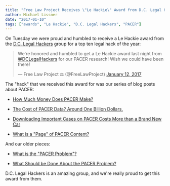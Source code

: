 ```yaml
---
title: "Free Law Project Receives \"Le Hackie\" Award from D.C. Legal Hackers for PACER Research and Blogging"
author: Michael Lissner
date: "2017-01-10"
tags: ["awards", "Le Hackie", "D.C. Legal Hackers", "PACER"]
---
```


On Tuesday we were proud and humbled to receive a Le Hackie award from the [D.C. Legal Hackers][dclh] group for a top ten legal hack of the year:

<blockquote className="twitter-tweet" data-partner="tweetdeck"><p lang="en" dir="ltr">We&#39;re honored and humbled to get a Le Hackie award last night from <a href="https://twitter.com/DCLegalHackers">@DCLegalHackers</a> for our PACER research! Wish we could have been there!</p>&mdash; Free Law Project ⚖ (@FreeLawProject) <a href="https://twitter.com/FreeLawProject/status/819338360061734912">January 12, 2017</a></blockquote>
<script async src="//platform.twitter.com/widgets.js" charset="utf-8"></script>

The "hack" that we received this award for was our series of blog posts about PACER:
 
 - [How Much Money Does PACER Make?][how-much]
 
 - [The Cost of PACER Data? Around One Billion Dollars.][billion]
 
 - [Downloading Important Cases on PACER Costs More than a Brand New Car][car]
 
 - [What is a "Page" of PACER Content?][page]

And our older pieces:

- [What is the "PACER Problem"?][wrong]

- [What Should be Done About the PACER Problem?][what]

D.C. Legal Hackers is an amazing group, and we're really proud to get this
award from them.

[dclh]: http://dclegalhackers.org/

[how-much]: /2016/11/14/pacer-revenue/

[billion]: /2016/10/10/pacer-costs-a-billion-dollars

[car]: /2016/11/17/the-biggest-dockets-in-recap/

[page]: /2016/11/03/what-is-a-pacer-page/

[wrong]: /2015/03/20/what-is-the-pacer-problem/

[what]: /2015/03/24/what-should-be-done-about-the-pacer-problem/

